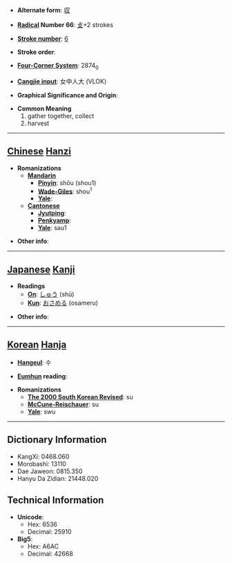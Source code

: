 * '''Alternate form''': [[収]]

* '''[[Wiktionary:Chinese radical index| Radical]] Number 66''': [[Wiktionary:Chinese radical index 攴|攴]]+2 strokes

* '''[[Wiktionary:Chinese total strokes index|Stroke number]]''': [[Wiktionary:Chinese total strokes index 6|6]]

* '''Stroke order''': 

* '''[[Wiktionary:Chinese four corner index|Four-Corner System]]''': 2874<sub>0</sub>

* '''[[Wiktionary:Chinese Cangjie index|Cangjie input]]''': 女中人大 (VLOK)

* '''Graphical Significance and Origin''': 

* '''Common Meaning'''
*#gather together, collect
*# harvest


----

== [[Chinese]] [[Hanzi]] ==

* '''Romanizations'''
** '''[[Mandarin]]'''
*** '''[[Pinyin]]''': shōu (shou1)
*** '''[[Wade-Giles]]''': shou<sup>1</sup>
*** '''[[Yale]]''': 
** '''[[Cantonese]]'''
*** '''[[Jyutping]]''':
*** '''[[Penkyamp]]''': 
*** '''[[Yale]]''': sau1

* '''Other info''': 

----

== [[Japanese]] [[Kanji]] ==

* '''Readings'''
** '''[[On]]''': [[しゅう]] (shū)
** '''[[Kun]]''': [[おさめる]] (osameru)

* '''Other info''':  

----

== [[Korean]] [[Hanja]] ==

* '''[[Hangeul]]''': 수

* '''[[Eumhun]] reading''': 

* '''Romanizations'''
** '''[[The 2000 South Korean Revised Romanization|The 2000 South Korean Revised]]''': su
** '''[[McCune-Reischauer]]''': su
** '''[[Yale]]''': swu

----

== Dictionary Information ==

* KangXi: 0468.060
* Morobashi: 13110
* Dae Jaweon: 0815.350
* Hanyu Da Zidian: 21448.020

== Technical Information ==

* '''Unicode''':
** Hex: 6536
** Decimal: 25910
* '''Big5''':
** Hex: A6AC
** Decimal: 42668